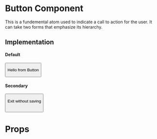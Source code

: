 
<Meta title="Core|Atoms/Button" />

# Button Component
This is a fundemental atom used to indicate a call to action for the user. It can take two forms that emphasize its hierarchy. 

## Implementation

#### Default
<Preview>
  <Story name="default">
    <Button height={pxToRem('45px')} width={pxToRem('350px')} onClick={action('button-click')} backgroundColor="#00708D" fontColor="white">
      <p>Hello from Button</p>
    </Button>
  </Story>
</Preview>

#### Secondary
<Preview>
  <Story name="secondary">
    <Button secondary height={pxToRem('45px')} width={pxToRem('350px')} onClick={action('button-click')}>
      <p>Exit without saving</p>
      <img width="13px" src="assets/icons/checkmark.svg" />
    </Button>
  </Story>
</Preview>

# Props

<Props of={Button} />
